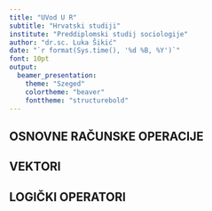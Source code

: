 ```yaml
---
title: "UVod U R"
subtitle: "Hrvatski studiji"
institute: "Preddiplomski studij sociologije"
author: "dr.sc. Luka Šikić"
date: "`r format(Sys.time(), '%d %B, %Y')`"
font: 10pt
output: 
  beamer_presentation:
    theme: "Szeged"
    colortheme: "beaver"
    fonttheme: "structurebold"
---
```



## OSNOVNE RAČUNSKE OPERACIJE





## VEKTORI


## LOGIČKI OPERATORI

